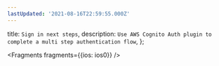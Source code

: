 ```yaml
---
lastUpdated: '2021-08-16T22:59:55.000Z'
---
```

  title: `Sign in next steps`,
  description: `Use AWS Cognito Auth plugin to complete a multi step authentication flow`,
};


<Fragments fragments={{ios: ios0}} />
